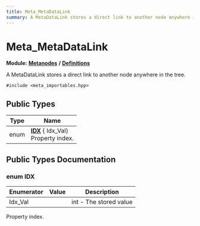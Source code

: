 ```yaml
---
title: Meta_MetaDataLink
summary: A MetaDataLink stores a direct link to another node anywhere in the tree. 
---
```


# Meta_MetaDataLink

**Module:** **[Metanodes](../../modules/metanodes/index.mdx)** **/** **[Definitions](../../modules/metanodes/definitions.mdx)**

A MetaDataLink stores a direct link to another node anywhere in the tree. 

`#include <meta_importables.hpp>`

## Public Types

| Type           | Name           |
| -------------- | -------------- |
| enum| **[IDX](#enum-idx)** { Idx_Val}<br />Property index.  |

## Public Types Documentation

### enum IDX

| Enumerator | Value | Description |
| ---------- | ----- | ----------- |
| Idx_Val | | int - The stored value   |

Property index. 
